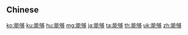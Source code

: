 {{also|能夠}}
==Chinese==
{{zh-see|能夠}}

[[ko:能够]]
[[ku:能够]]
[[hu:能够]]
[[mg:能够]]
[[ja:能够]]
[[ta:能够]]
[[th:能够]]
[[uk:能够]]
[[zh:能够]]